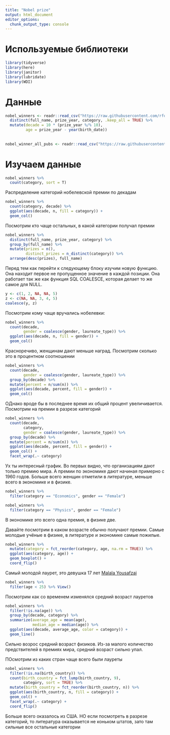 ```yaml
---
title: "Nobel prize"
output: html_document
editor_options: 
  chunk_output_type: console
---
```


# Используемые библиотеки

```r
library(tidyverse)
library(here)
library(janitor)
library(lubridate)
library(WDI)
```

# Данные

```r
nobel_winners <- readr::read_csv("https://raw.githubusercontent.com/rfordatascience/tidytuesday/master/data/2019/2019-05-14/nobel_winners.csv") %>% 
  distinct(full_name, prize_year, category, .keep_all = TRUE) %>% 
  mutate(decade = 10 * (prize_year %/% 10),
         age = prize_year - year(birth_date))
  
  
nobel_winner_all_pubs <- readr::read_csv("https://raw.githubusercontent.com/rfordatascience/tidytuesday/master/data/2019/2019-05-14/nobel_winner_all_pubs.csv")
```

# Изучаем данные

```r
nobel_winners %>% 
  count(category, sort = T)
```

Распределение категорий нобелевской премии по декадам

```r
nobel_winners %>% 
  count(category, decade) %>% 
  ggplot(aes(decade, n, fill = category)) +
  geom_col()
```

Посмотрим кто чаще остальных, в какой категории получал премии

```r
nobel_winners %>%
  distinct(full_name, prize_year, category) %>%
  group_by(full_name) %>% 
  mutate(prizes = n(),
         distinct_prizes = n_distinct(category)) %>% 
  arrange(desc(prizes), full_name)
```

Перед тем как перейти к следующему блоку изучим новую функцию. 
Она находит первое не пропущенное значение в каждой позиции. 
Она работает так же как функция SQL COALESCE, которая делает то же самое для NULL.

```r
y <- c(1, 2, NA, NA, 5)
z <- c(NA, NA, 3, 4, 5)
coalesce(y, z)
```

Посмотрим кому чаще вручались нобелевки:

```r
nobel_winners %>% 
  count(decade,
        gender = coalesce(gender, laureate_type)) %>% 
  ggplot(aes(decade, n, fill = gender)) +
  geom_col()
```

Красноречиво, женщинам дают меньше наград. 
Посмотрим сколько это в процентном соотношении

```r
nobel_winners %>% 
  count(decade,
        gender = coalesce(gender, laureate_type)) %>% 
  group_by(decade) %>% 
  mutate(percent = n/sum(n)) %>% 
  ggplot(aes(decade, percent, fill = gender)) +
  geom_col()
```

ОДнако вроде бы в последнее время их общий процент увеличивается. 
Посмотрим на премии в разрезе категорий

```r
nobel_winners %>% 
  count(decade,
        category,
        gender = coalesce(gender, laureate_type)) %>% 
  group_by(decade) %>% 
  mutate(percent = n/sum(n)) %>% 
  ggplot(aes(decade, percent, fill = gender)) +
  geom_col() +
  facet_wrap(.~ category)
```

Ух ты интересный график. Во первых видно, что организациям дают только премию мира. А премии по экономике дают начиная примерно с 1960 годов.
Больше всего женщин отметили в литературе, меньше всего в экономике и в физике.

```r
nobel_winners %>% 
  filter(category == "Economics", gender == "Female")

nobel_winners %>% 
  filter(category == "Physics", gender == "Female")
```

В экономике это всего одна премия, в физике две.

Давайте посмотрим в каком возрасте обычно получают премии. Самые молодые учёные в физике, в литературе и экономике самые пожилые. 

```r
nobel_winners %>% 
  mutate(category = fct_reorder(category, age, na.rm = TRUE)) %>% 
  ggplot(aes(category, age)) +
  geom_boxplot() +
  coord_flip()
```

Самый молодой лаурет, это девушка 17 лет [Malala Yousafzai](https://en.wikipedia.org/wiki/Malala_Yousafzai)

```r
nobel_winners %>% 
  filter(age < 25) %>% View()
```

Посмотрим как со временем изменялся средний возраст лауретов

```r
nobel_winners %>% 
  filter(!is.na(age)) %>% 
  group_by(decade, category) %>% 
  summarize(average_age = mean(age),
            median_age = median(age)) %>% 
  ggplot(aes(decade, average_age, color = category)) +
  geom_line()
```

Сильно возрос средний возраст физиков.
Из-за малого количество предствителей в премиях мира, средний возраст сильно упал.

ПОсмотрим из каких стран чаще всего были лауреты

```r
nobel_winners %>% 
  filter(!is.na(birth_country)) %>% 
  count(birth_country = fct_lump(birth_country, 9),
        category, sort = TRUE) %>% 
  mutate(birth_country = fct_reorder(birth_country, n)) %>% 
  ggplot(aes(birth_country, n, fill = category)) +
  geom_col() +
  facet_wrap(.~ category) +
  coord_flip()
```

Больше всего оказалось из США. НО если посмотреть в разрезе категорий, то литература оказывается не коньком штатов, зато там сильные все остальные категории